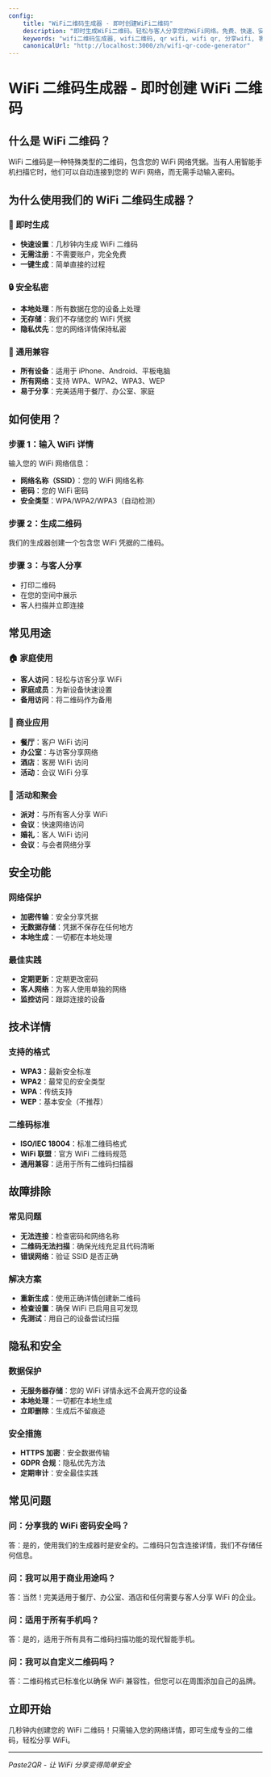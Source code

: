 ```yaml
---
config:
    title: "WiFi二维码生成器 - 即时创建WiFi二维码"
    description: "即时生成WiFi二维码。轻松与客人分享您的WiFi网络。免费、快速、安全的WiFi二维码生成器。"
    keywords: "wifi二维码生成器, wifi二维码, qr wifi, wifi qr, 分享wifi, 客人wifi"
    canonicalUrl: "http://localhost:3000/zh/wifi-qr-code-generator"
---
```


# WiFi 二维码生成器 - 即时创建 WiFi 二维码

## 什么是 WiFi 二维码？

WiFi 二维码是一种特殊类型的二维码，包含您的 WiFi 网络凭据。当有人用智能手机扫描它时，他们可以自动连接到您的 WiFi 网络，而无需手动输入密码。

## 为什么使用我们的 WiFi 二维码生成器？

### 🚀 即时生成

-   **快速设置**：几秒钟内生成 WiFi 二维码
-   **无需注册**：不需要账户，完全免费
-   **一键生成**：简单直接的过程

### 🔒 安全私密

-   **本地处理**：所有数据在您的设备上处理
-   **无存储**：我们不存储您的 WiFi 凭据
-   **隐私优先**：您的网络详情保持私密

### 📱 通用兼容

-   **所有设备**：适用于 iPhone、Android、平板电脑
-   **所有网络**：支持 WPA、WPA2、WPA3、WEP
-   **易于分享**：完美适用于餐厅、办公室、家庭

## 如何使用？

### 步骤 1：输入 WiFi 详情

输入您的 WiFi 网络信息：

-   **网络名称（SSID）**：您的 WiFi 网络名称
-   **密码**：您的 WiFi 密码
-   **安全类型**：WPA/WPA2/WPA3（自动检测）

### 步骤 2：生成二维码

我们的生成器创建一个包含您 WiFi 凭据的二维码。

### 步骤 3：与客人分享

-   打印二维码
-   在您的空间中展示
-   客人扫描并立即连接

## 常见用途

### 🏠 家庭使用

-   **客人访问**：轻松与访客分享 WiFi
-   **家庭成员**：为新设备快速设置
-   **备用访问**：将二维码作为备用

### 🏢 商业应用

-   **餐厅**：客户 WiFi 访问
-   **办公室**：与访客分享网络
-   **酒店**：客房 WiFi 访问
-   **活动**：会议 WiFi 分享

### 🎉 活动和聚会

-   **派对**：与所有客人分享 WiFi
-   **会议**：快速网络访问
-   **婚礼**：客人 WiFi 访问
-   **会议**：与会者网络分享

## 安全功能

### 网络保护

-   **加密传输**：安全分享凭据
-   **无数据存储**：凭据不保存在任何地方
-   **本地生成**：一切都在本地处理

### 最佳实践

-   **定期更新**：定期更改密码
-   **客人网络**：为客人使用单独的网络
-   **监控访问**：跟踪连接的设备

## 技术详情

### 支持的格式

-   **WPA3**：最新安全标准
-   **WPA2**：最常见的安全类型
-   **WPA**：传统支持
-   **WEP**：基本安全（不推荐）

### 二维码标准

-   **ISO/IEC 18004**：标准二维码格式
-   **WiFi 联盟**：官方 WiFi 二维码规范
-   **通用兼容**：适用于所有二维码扫描器

## 故障排除

### 常见问题

-   **无法连接**：检查密码和网络名称
-   **二维码无法扫描**：确保光线充足且代码清晰
-   **错误网络**：验证 SSID 是否正确

### 解决方案

-   **重新生成**：使用正确详情创建新二维码
-   **检查设置**：确保 WiFi 已启用且可发现
-   **先测试**：用自己的设备尝试扫描

## 隐私和安全

### 数据保护

-   **无服务器存储**：您的 WiFi 详情永远不会离开您的设备
-   **本地处理**：一切都在本地生成
-   **立即删除**：生成后不留痕迹

### 安全措施

-   **HTTPS 加密**：安全数据传输
-   **GDPR 合规**：隐私优先方法
-   **定期审计**：安全最佳实践

## 常见问题

### 问：分享我的 WiFi 密码安全吗？

答：是的，使用我们的生成器时是安全的。二维码只包含连接详情，我们不存储任何信息。

### 问：我可以用于商业用途吗？

答：当然！完美适用于餐厅、办公室、酒店和任何需要与客人分享 WiFi 的企业。

### 问：适用于所有手机吗？

答：是的，适用于所有具有二维码扫描功能的现代智能手机。

### 问：我可以自定义二维码吗？

答：二维码格式已标准化以确保 WiFi 兼容性，但您可以在周围添加自己的品牌。

## 立即开始

几秒钟内创建您的 WiFi 二维码！只需输入您的网络详情，即可生成专业的二维码，轻松分享 WiFi。

---

_Paste2QR - 让 WiFi 分享变得简单安全_
